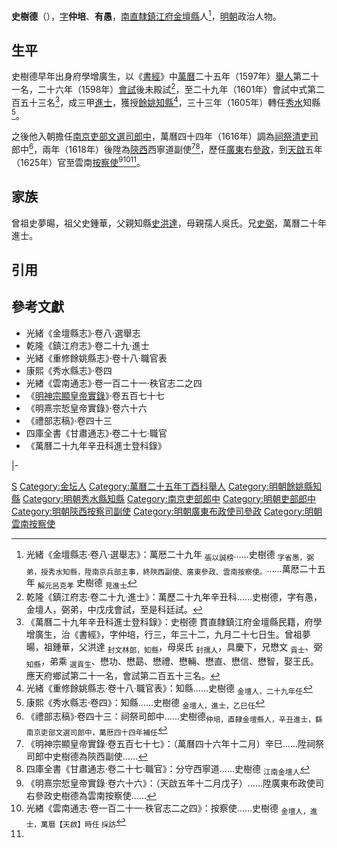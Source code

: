 '''史樹德'''（{{bd|1570年|10月25日|17世紀}}），[[表字|字]]'''仲培'''、'''有愚'''，[[南直隸|南直隸]][[鎮江府|鎮江府]][[金壇縣|金壇縣]]人<ref name=djs>光緒《金壇縣志·卷八·選舉志》：萬厯二十九年 <sub>張以誠榜</sub>……史樹德 <sub>字省愚，弼弟，授秀水知縣，陞南京兵部主事，終陝西副使、廣東參政、雲南按察使。</sub>……萬厯二十五年 <sub>解元呂克孝</sub> 史樹德 <sub>見進士</sub></ref>，[[明朝|明朝]]政治人物。

==生平==
史樹德早年出身府學增廣生，以《[[書經|書經]]》中[[萬曆|萬曆]]二十五年（1597年）[[舉人|舉人]]第二十一名，二十六年（1598年）[[會試|會試]]後未殿試<ref>乾隆《鎮江府志·卷二十九·進士》：萬歷二十九年辛丑科……史樹德，字有愚，金壇人，弼弟，中戊戌會試，至是科廷試。</ref>，至二十九年（1601年）會試中式第二百五十三名<ref>《萬曆二十九年辛丑科進士登科錄》：史樹德 貫直隸鎮江府金壇縣民籍，府學增廣生，治《書經》，字仲培，行三，年三十二，九月二十七日生。曾祖夢暘，祖鍾華，父洪達 <sub>封文林郎，知縣</sub>，母吳氏 <sub>封孺人</sub>，具慶下，兄懋文 <sub>貢士</sub>、弼 <sub>知縣</sub>，弟乘 <sub>選貢生</sub>、懋功、懋勗、懋禮、懋輛、懋直、懋信、懋智，娶王氏。應天府鄉試第二十一名，會試第二百五十三名。</ref>，成三甲[[進士|進士]]，獲授[[餘姚縣|餘姚]][[知縣|知縣]]<ref>光緒《重修餘姚縣志·卷十八·職官表》：知縣……史樹德 <sub>金壇人，二十九年任</sub></ref>，三十三年（1605年）轉任[[秀水縣|秀水]]知縣<ref>康熙《秀水縣志·卷四》：知縣……史樹德 <sub>金壇人，進士，乙巳任</sub></ref>。

之後他入朝擔任[[南京六部|南京吏部]][[文選清吏司|文選司]][[郎中_(官職)|郎中]]，萬曆四十四年（1616年）調為[[祠祭司|祠祭清吏司]]郎中<ref>《禮部志稿》·卷四十三：祠祭司郎中……史樹德<sub>仲培，直隸金壇縣人，辛丑進士，繇南京吏部文選司郎中，萬厯四十四年補任</sub></ref>，兩年（1618年）後陞為[[陝西等處提刑按察使司|陝西]]西寧道副使<ref>《明神宗顯皇帝實錄·卷五百七十七》：（萬曆四十六年十二月）辛巳……陞祠祭司郎中史樹德為陝西副使……</ref><ref>四庫全書《甘肅通志·卷二十七·職官》：分守西寧道……史樹德 <sub>江南金壇人</sub></ref>，歷任[[廣東等處承宣布政使司|廣東]]右[[參政|參政]]，到[[天啟_(明朝)|天啟]]五年（1625年）官至雲南[[按察使|按察使]]<ref>《明熹宗悊皇帝實錄·卷六十六》：（天啟五年十二月戊子）……陞廣東布政使司右參政史樹德為雲南按察使……</ref><ref>光緖《雲南通志·卷一百二十一·秩官志二之四》：按察使……史樹德 <sub>金壇人，進士，萬曆【天啟】時任 採訪</sub></ref><ref name=djs/>。

== 家族 ==
曾祖史夢暘，祖父史鍾華，父親知縣[[史洪達|史洪達]]，母親孺人吳氏。兄[[史弼_(萬曆進士)|史弼]]，萬曆二十年進士。

==引用==
{{reflist}}

==參考文獻==
*光緒《金壇縣志》·卷八·選舉志
*乾隆《鎮江府志》·卷二十九·進士
*光緒《重修餘姚縣志》·卷十八·職官表
*康熙《秀水縣志》·卷四
*光緖《雲南通志》·卷一百二十一·秩官志二之四
*《[[明實錄|明神宗顯皇帝實錄]]》·卷五百七十七
*《明熹宗悊皇帝實錄》·卷六十六
*《禮部志稿》·卷四十三
*四庫全書《甘肅通志》·卷二十七·職官
*《萬曆二十九年辛丑科進士登科錄》

{{start box}}
{{s-off}}
{{s-before|[[江起鵬_(明朝)|江起鵬]]}}
{{s-title|明朝餘姚縣知縣|1601年－1603年}}
{{s-after|[[黃琰|黃琰]]}}
|-
{{s-before|[[陳于廷|陳于廷]]}}
{{s-title|明朝秀水縣知縣|1605年－1610年}}
{{s-after|[[吳其貴|吳其貴]]}}
{{end box}}

{{萬曆二十九年辛丑科殿試金榜}}

{{Authority control}}

{{DEFAULTSORT:}}
[[Category:史姓|S]]
[[Category:金坛人|Category:金坛人]]
[[Category:萬曆二十五年丁酉科舉人|Category:萬曆二十五年丁酉科舉人]]
[[Category:明朝餘姚縣知縣|Category:明朝餘姚縣知縣]]
[[Category:明朝秀水縣知縣|Category:明朝秀水縣知縣]]
[[Category:南京吏部郎中|Category:南京吏部郎中]]
[[Category:明朝吏部郎中|Category:明朝吏部郎中]]
[[Category:明朝陝西按察司副使|Category:明朝陝西按察司副使]]
[[Category:明朝廣東布政使司參政|Category:明朝廣東布政使司參政]]
[[Category:明朝雲南按察使|Category:明朝雲南按察使]]